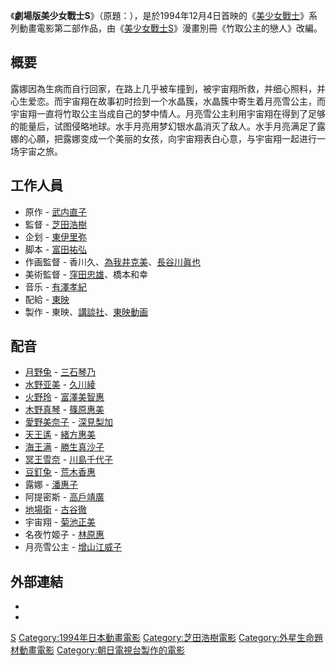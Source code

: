 {{noteTA
| G1=美少女戰士
}}

{{Infobox Film
| name = 劇場版美少女戰士S
| director = [[芝田浩樹|芝田浩樹]]
| producer =
| writer = [[武內直子|武內直子]] (原作)<br /> [[富田祐弘|富田祐弘]] (腳本)
| starring = [[三石琴乃|三石琴乃]]<br />[[古谷徹|古谷徹]]<br />[[富澤美智惠|富澤美智惠]] <br />[[久川綾|久川綾]]<br />[[篠原惠美|篠原惠美]]<br />[[深見梨加|深見梨加]]<br /> [[潘惠子|潘惠子]]<br /> [[高戶靖廣|高戶靖廣]]<br />[[荒木香惠|荒木香惠]]<br /> [[緒方惠美|緒方惠美]]<br /> [[勝生真沙子|勝生真沙子]]<br />[[川島千代子|川島千代子]]<br /> [[菊池正美|菊池正美]]<br /> [[林原惠|林原惠]]<br /> [[增山江威子|增山江威子]]
| music = [[有澤孝紀|有澤孝紀]]
| cinematography = 
| editing = 
| distributor = [[東映動畫|東映動畫]] 
| released = 1994年12月4日
| runtime = 60分鐘
| country = {{JPN}}
| language = 日語
| preceded_by = ''[[劇場版美少女戰士R|劇場版美少女戰士R]]'' (1993)
| followed_by = ''[[劇場版美少女戰士SuperS|劇場版美少女戰士SuperS]]'' (1995)
}}

《'''劇場版美少女戰士S'''》（原題：{{lang|ja|劇場版美少女戦士セーラームーンS 〜かぐや姫の恋人〜}}），是於1994年12月4日首映的《[[美少女戰士|美少女戰士]]》系列動畫電影第二部作品，由《[[美少女戰士S|美少女戰士S]]》漫畫別冊《竹取公主的戀人》改編。

==概要==
露娜因為生病而自行回家，在路上几乎被车撞到，被宇宙翔所救，并细心照料，并心生爱恋。而宇宙翔在故事初时捡到一个水晶簇，水晶簇中寄生着月亮雪公主，而宇宙翔一直将竹取公主当成自己的梦中情人。月亮雪公主利用宇宙翔在得到了足够的能量后，试图侵略地球。水手月亮用梦幻银水晶消灭了敌人。水手月亮满足了露娜的心願，把露娜变成一个美丽的女孩，向宇宙翔表白心意，与宇宙翔一起进行一场宇宙之旅。

==工作人員==
* 原作 - [[武内直子|武内直子]]
* 監督 - [[芝田浩樹|芝田浩樹]]
* 企划 - [[東伊里弥|東伊里弥]]
* 脚本 - [[富田祐弘|富田祐弘]]
* 作画監督 - 香川久、[[為我井克美|為我井克美]]、[[長谷川眞也|長谷川眞也]]
* 美術監督 - [[窪田忠雄|窪田忠雄]]、橋本和幸
* 音乐 - [[有澤孝紀|有澤孝紀]]
* 配給 - [[東映|東映]]
* 製作 - 東映、[[講談社|講談社]]、[[東映動画|東映動画]]

==配音==
* [[月野兔|月野兔]] - [[三石琴乃|三石琴乃]]
* [[水野亚美|水野亚美]] - [[久川綾|久川綾]]
* [[火野玲|火野玲]] - [[富澤美智惠|富澤美智惠]]
* [[木野真琴|木野真琴]] - [[篠原惠美|篠原惠美]]
* [[愛野美奈子|愛野美奈子]] - [[深見梨加|深見梨加]]
* [[天王遙|天王遙]] - [[緒方惠美|緒方惠美]]
* [[海王满|海王满]] - [[勝生真沙子|勝生真沙子]]
* [[冥王雪奈|冥王雪奈]] - [[川島千代子|川島千代子]]
* [[豆釘兔|豆釘兔]] - [[荒木香惠|荒木香惠]]
* 露娜 - [[潘惠子|潘惠子]]
* 阿提密斯 - [[高戶靖廣|高戶靖廣]]
* [[地場衛|地場衛]] - [[古谷徹|古谷徹]]
* 宇宙翔 - [[菊池正美|菊池正美]]
* 名夜竹姬子 - [[林原惠|林原惠]]
* 月亮雪公主 - [[增山江威子|增山江威子]]

== 外部連結 ==
*{{imdb title|0109277}}
*{{douban}}

{{電視節目的變遷
|電視台= {{flagicon|Taiwan}}[[台灣|台灣]][[MOMO親子台|MOMO親子台]]
|播放檔次= 星期六21:00-22:15節目
|節目名稱= 美少女戰士S劇場版輝夜姬的戀人<br />（2012年8月11日）
|上一節目= [[劇場版美少女戰士R|美少女戰士R劇場版]]
|下一節目= [[劇場版美少女戰士SuperS|美少女戰士SuperS劇場版夢想黑洞的奇蹟]]
}}

{{美少女战士}}
{{芝田浩樹監督作品}}
{{DEFAULTSORT:Sailor Moon S: The Movie}}
[[Category:劇場版美少女戰士|S]]
[[Category:1994年日本動畫電影|Category:1994年日本動畫電影]]
[[Category:芝田浩樹電影|Category:芝田浩樹電影]]
[[Category:外星生命題材動畫電影|Category:外星生命題材動畫電影]]
[[Category:朝日電視台製作的電影|Category:朝日電視台製作的電影]]